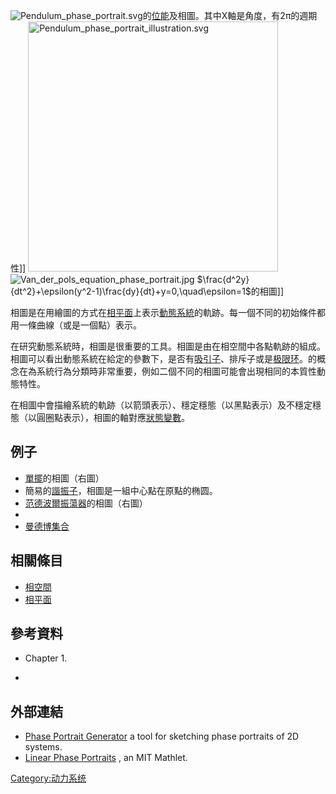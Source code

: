 [[File:Pendulum_phase_portrait.svg|thumb]]的[[位能|位能]]及相圖。其中X軸是角度，有2π的週期性]]
[[Image:Pendulum_phase_portrait_illustration.svg|400px]]
[[File:Van_der_pols_equation_phase_portrait.jpg|right]] <math>\frac{d^2y}{dt^2}+\epsilon(y^2-1)\frac{dy}{dt}+y=0,\quad\epsilon=1</math>的相圖]]

相圖是在用繪圖的方式在[[相平面|相平面]]上表示[[動態系統|動態系統]]的軌跡。每一個不同的初始條件都用一條曲線（或是一個點）表示。

在研究動態系統時，相圖是很重要的工具。相圖是由在相空間中各點軌跡的{{le|點圖|plot (graphics)}}組成。相圖可以看出動態系統在給定的參數下，是否有[[吸引子|吸引子]]、排斥子或是[[极限环|极限环]]。{{le|拓撲共軛|topological conjugacy|拓撲等價}}的概念在為系統行為分類時非常重要，例如二個不同的相圖可能會出現相同的本質性動態特性。

在相圖中會描繪系統的軌跡（以箭頭表示）、穩定穩態（以黑點表示）及不穩定穩態（以圓圈點表示），相圖的軸對應[[狀態變數|狀態變數]]。
==例子==
*[[單擺|單擺]]的相圖（右圖）
*簡易的[[諧振子|諧振子]]，相圖是一組中心點在原點的椭圆。
*[[范德波爾振蕩器|范德波爾振蕩器]]的相圖（右圖）
*{{le|分枝圖|Bifurcation diagram}}
*<!--[[Complex_quadratic_polynomial#Parameter_plane|Parameter plane (c-plane)]]及-->[[曼德博集合|曼德博集合]]

== 相關條目 ==
*[[相空間|相空間]]
*[[相平面|相平面]]

==參考資料==
*{{cite book
 | last = Jordan
 | first = D. W.
 | last2 = Smith
 | first2 = P. 
 | year = 2007
 | edition = fourth
 | title = Nonlinear Ordinary Differential Equations
 | publisher = Oxford University Press
 | isbn = 978-0-19-920824-1
}} Chapter 1.
*{{cite book|author=Steven Strogatz|title=Non-linear Dynamics and Chaos: With applications to Physics, Biology, Chemistry and Engineering|year=2001|isbn=9780738204536}}

==外部連結==
* [http://onlinesciencetools.com/tools/phaseportrait Phase Portrait Generator] {{Wayback|url=http://onlinesciencetools.com/tools/phaseportrait |date=20160427195817 }} a tool for sketching phase portraits of 2D systems.
* [http://mathlets.org/mathlets/linear-phase-portraits-matrix-entry/ Linear Phase Portraits] {{Wayback|url=http://mathlets.org/mathlets/linear-phase-portraits-matrix-entry/ |date=20210124171659 }}, an MIT Mathlet.
[[Category:动力系统|Category:动力系统]]
